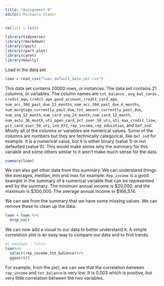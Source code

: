 ```yaml
---
title: "Assignment 0"
editor: Michaela Stamer
---
```


```r
rm(list = ls())
```

```r
library(tidyverse)
library(rmarkdown)
library(rpart)
library(rpart.plot)
library(caret)
library(GGally)
```

Load in the data set.

```r
loan = read_csv("loan_default_data_set.csv")
```

This data set contains 20000 rows, or instances. The data set contains 21 columns, or variables. The column names are `tot_balance` , `avg_bal_cards` , `credit_age`, `credit_age_good_account`, `credit_card_age`, `num_acc_30d_past_due_12_months`, `num_acc_30d_past_due_6_months`, `num_morgtage_currently_past_due`, `tot_amount_currently_past_due`, `num_inq_12_month`, `num_card_inq_24_month`, `num_card_12_month`, `num_auto_36_month`, `uti_open_card`, `pct_over_50_uti`, `uti_max_credit_line`, `pct_card_over_50_uti`, `ind_XYZ`, `rep_income`, `rep_education`, and `Def_ind`. Mostly all of the columns or variables are numerical values. Some of the columns are numbers but they are technically categorical, like `Def_ind` for example. It is a numerical value, but it is either binary (value 1) or not defaulted (value 0). This would make sense why the summary for this variable and some others similar to it won't make much sense for the data.

```r
summary(loan)
```

We can also get other data from this summary. We can understand things like averages, median, min and max for example. `Rep_income` is a good example in the summary of a numerical variable that can be represented well by the summary. The minimum annual income is \$20,000, and the maximum is \$300,000. The average annual income in \$166,374.

We can see from the summary that we have some missing values. We can remove these to clean up the data.

```r
loan = loan %>%
  drop_na()
```

We can now add a visual to our data to better understand it. A simple correlation plot is an easy way to compare our data and to find trends.

```r
#| message : false
loan%>%
  select(rep_income,tot_balance)%>%
  ggpairs()
```

For example, from the plot, we can see that the correlation between `rep_income` and `tot_balance` is very low. It is 0.003 which is positive, but very little correlation between the two variables.
